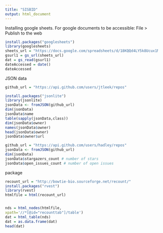 ```yaml
---
title: "SISBID"
output: html_document
---
```


Installing google sheets. For google documents to be accessible: File > Publish to the web
```r
install.packages("googlesheets")
library(googlesheets)
sheets_url = "https://docs.google.com/spreadsheets/d/18KQQd4LY5k8Ucux1MvWCsQGQJlvd0ECTnn-3ixdOKFM/pubhtml"
gsurl1 = gs_url(sheets_url)
dat = gs_read(gsurl1)
dateAccessed = date()
dateAccessed

```

JSON data

```r
github_url = "https://api.github.com/users/jtleek/repos"

install.packages("jsonlite")
library(jsonlite)
jsonData <- fromJSON(github_url)
dim(jsonData)
jsonData$name
table(sapply(jsonData,class))
dim(jsonData$owner)
names(jsonData$owner)
head(jsonData$owner)
jsonData$owner$url

github_url = "https://api.github.com/users/hadley/repos"
jsonData <- fromJSON(github_url)
dim(jsonData)
jsonData$stargazers_count # number of stars
jsonData$open_issues_count # number of open issues

```

\texttt{rvest} package

```r
recount_url = "http://bowtie-bio.sourceforge.net/recount/"
install.packages("rvest")
library(rvest)
htmlfile = html(recount_url)


nds = html_nodes(htmlfile,                
xpath='//*[@id="recounttab"]/table')
dat = html_table(nds)
dat = as.data.frame(dat)
head(dat)
```
